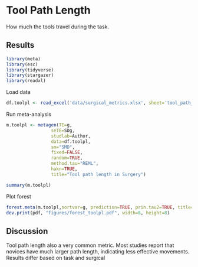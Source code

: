 # Tool Path Length
How much the tools travel during the task.

## Results
```r
library(meta)
library(esc)
library(tidyverse)
library(stargazer)
library(readxl)
```
Load data
```r
df.toolpl <- read_excel('data/surgical_metrics.xlsx', sheet='tool_path_length')
```

Run meta-analysis
```r
m.toolpl <- metagen(TE=g,
                 seTE=SDg,
                 studlab=Author,
                 data=df.toolpl,
                 sm="SMD",
                 fixed=FALSE,
                 random=TRUE,
                 method.tau="REML",
                 hakn=TRUE,
                 title="Tool path length in Surgery")
```
```r
summary(m.toolpl)
```

Plot forest
```r
forest.meta(m.toolpl,sortvar=g, prediction=TRUE, prin.tau2=TRUE, title="Tool path length in Surgery")
dev.print(pdf, "figures/forest_toolpl.pdf", width=8, height=8)
```

## Discussion
Tool path length also a very common metric. Most studies report that novices have much larger path length, indicating less effective movements. Results differ based on task and surgical